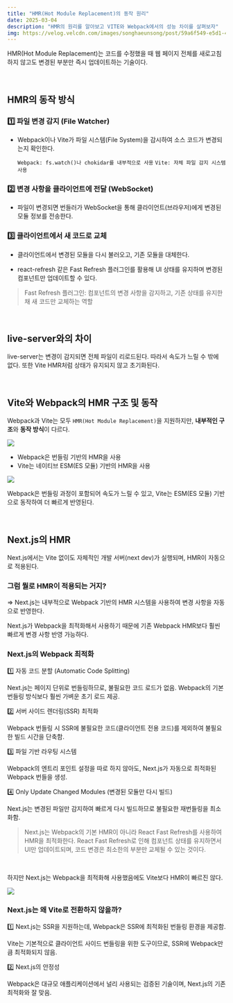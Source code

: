 ```yaml
---
title: "HMR(Hot Module Replacement)의 동작 원리"
date: 2025-03-04
description: "HMR의 원리를 알아보고 VITE와 Webpack에서의 성능 차이를 살펴보자"
img: https://velog.velcdn.com/images/songhaeunsong/post/59a6f549-e5d1-42bc-ac94-e80185a4876c/image.png
---
```


HMR(Hot Module Replacement)는 코드를 수정했을 때 웹 페이지 전체를 새로고침하지 않고도 변경된 부분만 즉시 업데이트하는 기술이다.

<br />

## HMR의 동작 방식

### 1️⃣ 파일 변경 감지 (File Watcher)

- Webpack이나 Vite가 파일 시스템(File System)을 감시하여 소스 코드가 변경되는지 확인한다.

  `Webpack: fs.watch()나 chokidar를 내부적으로 사용` `Vite: 자체 파일 감지 시스템 사용`

### 2️⃣ 변경 사항을 클라이언트에 전달 (WebSocket)

- 파일이 변경되면 번들러가 WebSocket을 통해 클라이언트(브라우저)에게 변경된 모듈 정보를 전송한다.

### 3️⃣ 클라이언트에서 새 코드로 교체

- 클라이언트에서 변경된 모듈을 다시 불러오고, 기존 모듈을 대체한다.

- react-refresh 같은 Fast Refresh 플러그인를 활용해 UI 상태를 유지하며 변경된 컴포넌트만 업데이트할 수 있다.

> Fast Refresh 플러그인: 컴포넌트의 변경 사항을 감지하고, 기존 상태를 유지한 채 새 코드만 교체하는 역할

<br />

## live-server와의 차이

live-server는 변경이 감지되면 전체 파일이 리로드된다. 따라서 속도가 느릴 수 밖에 없다. 또한 Vite HMR처럼 상태가 유지되지 않고 초기화된다.

<br />

## Vite와 Webpack의 HMR 구조 및 동작

Webpack과 Vite는 모두 `HMR(Hot Module Replacement)`을 지원하지만, **내부적인 구조**와 **동작 방식**이 다르다.

![](https://velog.velcdn.com/images/songhaeunsong/post/f49f2c6d-aca9-44fa-975a-b6a5f3b60270/image.png)

- Webpack은 번들링 기반의 HMR을 사용
- Vite는 네이티브 ESM(ES 모듈) 기반의 HMR을 사용

![](https://velog.velcdn.com/images/songhaeunsong/post/926b145c-dfb4-4718-9784-8105bd23523c/image.png)

Webpack은 번들링 과정이 포함되어 속도가 느릴 수 있고, Vite는 ESM(ES 모듈) 기반으로 동작하여 더 빠르게 반영된다.

<br />

## Next.js의 HMR

Next.js에서는 Vite 없이도 자체적인 개발 서버(next dev)가 실행되며, HMR이 자동으로 적용된다.

### 그럼 뭘로 HMR이 적용되는 거지?

=> Next.js는 내부적으로 Webpack 기반의 HMR 시스템을 사용하여 변경 사항을 자동으로 반영한다.

Next.js가 Webpack을 최적화해서 사용하기 때문에 기존 Webpack HMR보다 훨씬 빠르게 변경 사항 반영 가능하다.

### Next.js의 Webpack 최적화

1️⃣ 자동 코드 분할 (Automatic Code Splitting)

Next.js는 페이지 단위로 번들링하므로, 불필요한 코드 로드가 없음.
Webpack의 기본 번들링 방식보다 훨씬 가벼운 초기 로드 제공.

2️⃣ 서버 사이드 렌더링(SSR) 최적화

Webpack 번들링 시 SSR에 불필요한 코드(클라이언트 전용 코드)를 제외하여 불필요한 빌드 시간을 단축함.

3️⃣ 파일 기반 라우팅 시스템

Webpack의 엔트리 포인트 설정을 따로 하지 않아도, Next.js가 자동으로 최적화된 Webpack 번들을 생성.

4️⃣ Only Update Changed Modules (변경된 모듈만 다시 빌드)

Next.js는 변경된 파일만 감지하여 빠르게 다시 빌드하므로 불필요한 재번들링을 최소화함.

> Next.js는 Webpack의 기본 HMR이 아니라 React Fast Refresh를 사용하여 HMR을 최적화한다.
> React Fast Refresh로 인해 컴포넌트 상태를 유지하면서 UI만 업데이트되며, 코드 변경은 최소한의 부분만 교체될 수 있는 것이다.

<br />

하지만 Next.js는 Webpack을 최적화해 사용했음에도 Vite보다 HMR이 빠르진 않다.

![](https://velog.velcdn.com/images/songhaeunsong/post/bca0aa4c-c949-411e-a8b2-ef6d3268128c/image.png)

### Next.js는 왜 Vite로 전환하지 않을까?

1️⃣ Next.js는 SSR을 지원하는데, Webpack은 SSR에 최적화된 번들링 환경을 제공함.

Vite는 기본적으로 클라이언트 사이드 번들링을 위한 도구이므로, SSR에 Webpack만큼 최적화되지 않음.

2️⃣ Next.js의 안정성

Webpack은 대규모 애플리케이션에서 널리 사용되는 검증된 기술이며, Next.js의 기존 최적화와 잘 맞음.

